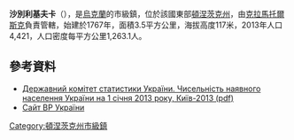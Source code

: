 {{no footnotes|time=2015-09-14T08:59:33+00:00}}
{{coord|48|45|39|N|37|29|17|E|scale:100000|display=title}}

'''沙別利基夫卡'''（{{lang-uk|Шабельківка}}），是[[烏克蘭|烏克蘭]]的市級鎮，位於該國東部[[頓涅茨克州|頓涅茨克州]]，由[[克拉馬托爾斯克|克拉馬托爾斯克]]負責管轄，始建於1767年，面積3.5平方公里，海拔高度117米，2013年人口4,421，人口密度每平方公里1,263.1人。

==參考資料==
*[http://www.ukrstat.gov.ua/druk/publicat/kat_u/2013/sb/06_13/sb_nnas_2012.zip Державний комітет статистики України. Чисельність наявного населення України на 1 січня 2013 року, Київ-2013 (pdf)] {{Wayback|url=http://www.ukrstat.gov.ua/druk/publicat/kat_u/2013/sb/06_13/sb_nnas_2012.zip |date=20181115124447 }}
* [http://w1.c1.rada.gov.ua/pls/z7503/A005?rdat1=03.04.2014&rf7571=8473 Сайт ВР України]

{{DEFAULTSORT:Шабельківка}}
[[Category:頓涅茨克州市級鎮|Category:頓涅茨克州市級鎮]]


{{Donetsk-geo-stub}}